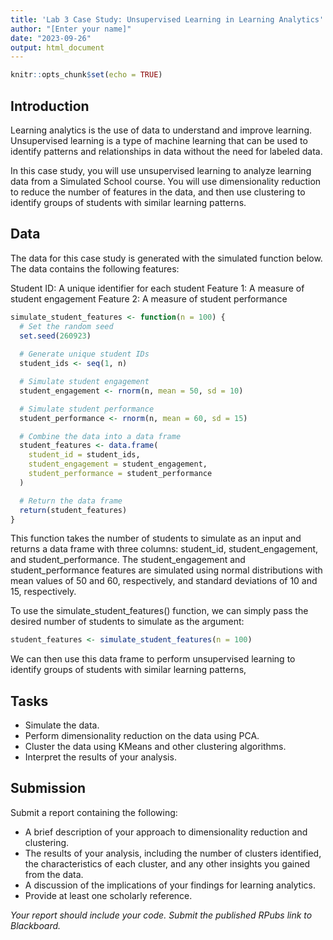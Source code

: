 ```yaml
---
title: 'Lab 3 Case Study: Unsupervised Learning in Learning Analytics'
author: "[Enter your name]"
date: "2023-09-26"
output: html_document
---
```


```r
knitr::opts_chunk$set(echo = TRUE)
```

## Introduction

Learning analytics is the use of data to understand and improve learning. Unsupervised learning is a type of machine learning that can be used to identify patterns and relationships in data without the need for labeled data.

In this case study, you will use unsupervised learning to analyze learning data from a Simulated School course. You will use dimensionality reduction to reduce the number of features in the data, and then use clustering to identify groups of students with similar learning patterns.

## Data

The data for this case study is generated with the simulated function below. The data contains the following features:

Student ID: A unique identifier for each student
Feature 1: A measure of student engagement
Feature 2: A measure of student performance

```r
simulate_student_features <- function(n = 100) {
  # Set the random seed
  set.seed(260923)
  
  # Generate unique student IDs
  student_ids <- seq(1, n)

  # Simulate student engagement
  student_engagement <- rnorm(n, mean = 50, sd = 10)

  # Simulate student performance
  student_performance <- rnorm(n, mean = 60, sd = 15)

  # Combine the data into a data frame
  student_features <- data.frame(
    student_id = student_ids,
    student_engagement = student_engagement,
    student_performance = student_performance
  )

  # Return the data frame
  return(student_features)
}
```

This function takes the number of students to simulate as an input and returns a data frame with three columns: student_id, student_engagement, and student_performance. The student_engagement and student_performance features are simulated using normal distributions with mean values of 50 and 60, respectively, and standard deviations of 10 and 15, respectively.

To use the simulate_student_features() function, we can simply pass the desired number of students to simulate as the argument:

```r
student_features <- simulate_student_features(n = 100)
```

We can then use this data frame to perform unsupervised learning to identify groups of students with similar learning patterns,

## Tasks

- Simulate the data.  
- Perform dimensionality reduction on the data using PCA.  
- Cluster the data using KMeans and other clustering algorithms.  
- Interpret the results of your analysis.  

## Submission

Submit a report containing the following:

- A brief description of your approach to dimensionality reduction and clustering.  
- The results of your analysis, including the number of clusters identified, the characteristics of each cluster, and any other insights you gained from the data.  
- A discussion of the implications of your findings for learning analytics.  
- Provide at least one scholarly reference.  

*Your report should include your code. Submit the published RPubs link to Blackboard.*

